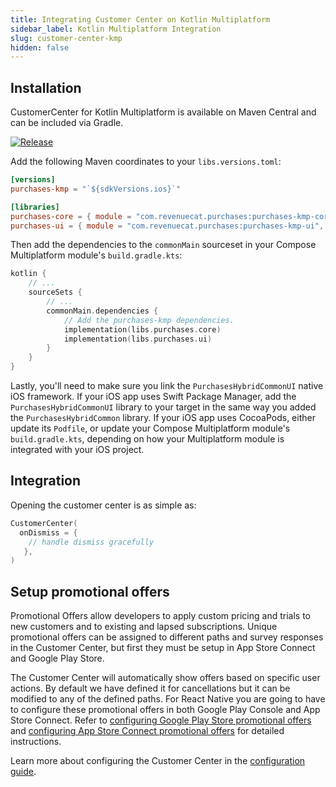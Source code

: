 ```yaml
---
title: Integrating Customer Center on Kotlin Multiplatform
sidebar_label: Kotlin Multiplatform Integration
slug: customer-center-kmp
hidden: false
---
```


<OverviewPartial />

## Installation

CustomerCenter for Kotlin Multiplatform is available on Maven Central and can be included via Gradle.

[![Release](https://img.shields.io/github/release/RevenueCat/purchases-kmp.svg?style=flat)](https://github.com/RevenueCat/purchases-kmp/releases)

Add the following Maven coordinates to your `libs.versions.toml`:
```toml libs.versions.toml
[versions] 
purchases-kmp = "`${sdkVersions.ios}`"

[libraries]
purchases-core = { module = "com.revenuecat.purchases:purchases-kmp-core", version.ref = "`${sdkVersions.ios}`" }
purchases-ui = { module = "com.revenuecat.purchases:purchases-kmp-ui", version.ref = "`${sdkVersions.ios}`" }
```

Then add the dependencies to the `commonMain` sourceset in your Compose Multiplatform module's `build.gradle.kts`:
```kotlin build.gradle.kts
kotlin {
    // ...
    sourceSets {
        // ...
        commonMain.dependencies {  
            // Add the purchases-kmp dependencies.
            implementation(libs.purchases.core)  
            implementation(libs.purchases.ui)  
        }
    }
}
```

Lastly, you'll need to make sure you link the `PurchasesHybridCommonUI` native iOS framework. If your iOS app uses Swift Package Manager, add the `PurchasesHybridCommonUI` library to your target in the same way you added the `PurchasesHybridCommon` library. If your iOS app uses CocoaPods, either update its `Podfile`, or update your Compose Multiplatform module's `build.gradle.kts`, depending on how your Multiplatform module is integrated with your iOS project.

## Integration

Opening the customer center is as simple as:

```kotlin
CustomerCenter(
  onDismiss = { 
    // handle dismiss gracefully
   },
)
```

## Setup promotional offers

Promotional Offers allow developers to apply custom pricing and trials to new customers and to existing and lapsed subscriptions. Unique promotional offers can be assigned to different paths and survey responses in the Customer Center, but first they must be setup in App Store Connect and Google Play Store.

The Customer Center will automatically show offers based on specific user actions. By default we have defined it for cancellations but it can be modified to any of the defined paths. For React Native you are going to have to configure these promotional offers in both Google Play Console and App Store Connect.
Refer to [configuring Google Play Store promotional offers](/tools/customer-center/customer-center-promo-offers-google) and [configuring App Store Connect promotional offers](/tools/customer-center/customer-center-promo-offers-apple) for detailed instructions.

Learn more about configuring the Customer Center in the [configuration guide](/tools/customer-center/customer-center-configuration).
